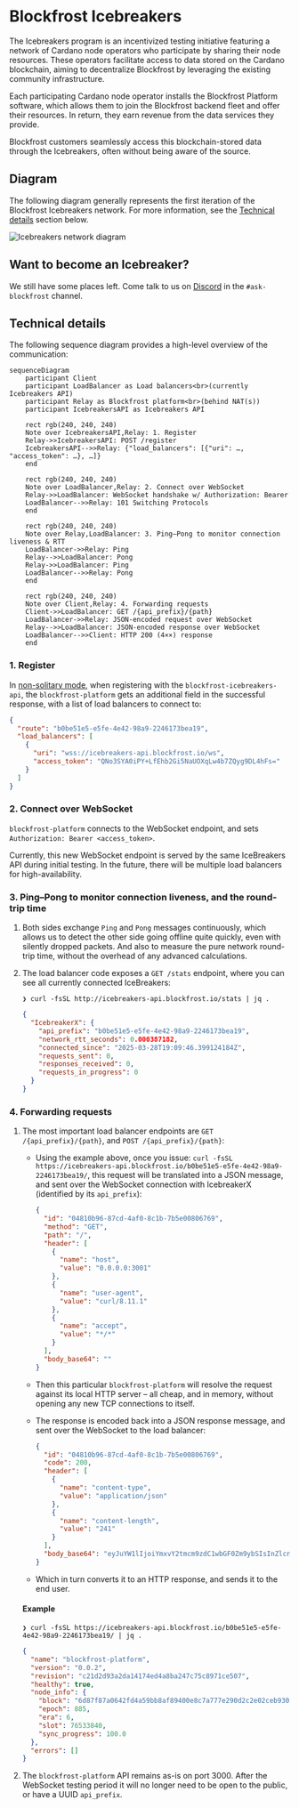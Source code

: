 # Blockfrost Icebreakers

The Icebreakers program is an incentivized testing initiative featuring a network of Cardano node operators who participate by sharing their node resources.
These operators facilitate access to data stored on the Cardano blockchain, aiming to decentralize Blockfrost by leveraging the existing community infrastructure.

Each participating Cardano node operator installs the Blockfrost Platform software, which allows them to join the Blockfrost backend fleet and offer their resources.
In return, they earn revenue from the data services they provide.

Blockfrost customers seamlessly access this blockchain-stored data through the Icebreakers, often without being aware of the source.

## Diagram

The following diagram generally represents the first iteration of the Blockfrost Icebreakers network.
For more information, see the [Technical details](#technical-details) section below.

![Icebreakers network diagram](/icebreakers_network_diagram.png)

## Want to become an Icebreaker?

We still have some places left.
Come talk to us on [Discord](https://discord.com/invite/inputoutput) in the `#ask-blockfrost` channel.

## Technical details

The following sequence diagram provides a high-level overview of the communication:

```mermaid
sequenceDiagram
    participant Client
    participant LoadBalancer as Load balancers<br>(currently Icebreakers API)
    participant Relay as Blockfrost platform<br>(behind NAT(s))
    participant IcebreakersAPI as Icebreakers API

    rect rgb(240, 240, 240)
    Note over IcebreakersAPI,Relay: 1. Register
    Relay->>IcebreakersAPI: POST /register
    IcebreakersAPI-->>Relay: {"load_balancers": [{"uri": …, "access_token": …}, …]}
    end

    rect rgb(240, 240, 240)
    Note over LoadBalancer,Relay: 2. Connect over WebSocket
    Relay->>LoadBalancer: WebSocket handshake w/ Authorization: Bearer
    LoadBalancer-->>Relay: 101 Switching Protocols
    end

    rect rgb(240, 240, 240)
    Note over Relay,LoadBalancer: 3. Ping–Pong to monitor connection liveness & RTT
    LoadBalancer->>Relay: Ping
    Relay-->>LoadBalancer: Pong
    Relay->>LoadBalancer: Ping
    LoadBalancer-->>Relay: Pong
    end

    rect rgb(240, 240, 240)
    Note over Client,Relay: 4. Forwarding requests
    Client->>LoadBalancer: GET /{api_prefix}/{path}
    LoadBalancer->>Relay: JSON-encoded request over WebSocket
    Relay-->>LoadBalancer: JSON-encoded response over WebSocket
    LoadBalancer-->>Client: HTTP 200 (4××) response
    end
```

### 1. Register

In [non-solitary mode](/options), when registering with the `blockfrost-icebreakers-api`, the `blockfrost-platform` gets an additional field in the successful response, with a list of load balancers to connect to:

```json
{
  "route": "b0be51e5-e5fe-4e42-98a9-2246173bea19",
  "load_balancers": [
    {
      "uri": "wss://icebreakers-api.blockfrost.io/ws",
      "access_token": "QNo3SYA0iPY+LfEhb2Gi5NaUOXqLw4b7ZQyg9DL4hFs="
    }
  ]
}
```

### 2. Connect over WebSocket

`blockfrost-platform` connects to the WebSocket endpoint, and sets `Authorization: Bearer <access_token>`.

Currently, this new WebSocket endpoint is served by the same IceBreakers API during initial testing. In the future, there will be multiple load balancers for high-availability.

### 3. Ping–Pong to monitor connection liveness, and the round-trip time

1. Both sides exchange `Ping` and `Pong` messages continuously, which allows us to detect the other side going offline quite quickly, even with silently dropped packets. And also to measure the pure network round-trip time, without the overhead of any advanced calculations.

2. The load balancer code exposes a `GET /stats` endpoint, where you can see all currently connected IceBreakers:

   ```
   ❯ curl -fsSL http://icebreakers-api.blockfrost.io/stats | jq .
   ```

   ```json
   {
     "IcebreakerX": {
       "api_prefix": "b0be51e5-e5fe-4e42-98a9-2246173bea19",
       "network_rtt_seconds": 0.000387182,
       "connected_since": "2025-03-28T19:09:46.399124184Z",
       "requests_sent": 0,
       "responses_received": 0,
       "requests_in_progress": 0
     }
   }
   ```

### 4. Forwarding requests

1. The most important load balancer endpoints are `GET /{api_prefix}/{path}`, and `POST /{api_prefix}/{path}`:

   - Using the example above, once you issue: `curl -fsSL https://icebreakers-api.blockfrost.io/b0be51e5-e5fe-4e42-98a9-2246173bea19/`, this request will be translated into a JSON message, and sent over the WebSocket connection with IcebreakerX (identified by its `api_prefix`):

     ```json
     {
       "id": "04810b96-87cd-4af0-8c1b-7b5e00806769",
       "method": "GET",
       "path": "/",
       "header": [
         {
           "name": "host",
           "value": "0.0.0.0:3001"
         },
         {
           "name": "user-agent",
           "value": "curl/8.11.1"
         },
         {
           "name": "accept",
           "value": "*/*"
         }
       ],
       "body_base64": ""
     }
     ```

   - Then this particular `blockfrost-platform` will resolve the request against its local HTTP server – all cheap, and in memory, without opening any new TCP connections to itself.
   - The response is encoded back into a JSON response message, and sent over the WebSocket to the load balancer:

     ```json
     {
       "id": "04810b96-87cd-4af0-8c1b-7b5e00806769",
       "code": 200,
       "header": [
         {
           "name": "content-type",
           "value": "application/json"
         },
         {
           "name": "content-length",
           "value": "241"
         }
       ],
       "body_base64": "eyJuYW1lIjoiYmxvY2tmcm9zdC1wbGF0Zm9ybSIsInZlcnNpb24iOiIwLjAuMiIsInJldmlzaW9uIjoiZGlydHkiLCJoZWFsdGh5Ijp0cnVlLCJub2RlX2luZm8iOnsiYmxvY2siOiIyNjkzZTk1M2M4NmU0NzZlNGZhMmFhYWY2MDZjZWRjOThhZmU1ZjEwZTFhZDViYTk3NmNmZDkxNzI4NGI4MGJiIiwiZXBvY2giOjg4NSwiZXJhIjo2LCJzbG90Ijo3NjU0MjI5Niwic3luY19wcm9ncmVzcyI6OTkuOTV9LCJlcnJvcnMiOltdfQ=="
     }
     ```

   - Which in turn converts it to an HTTP response, and sends it to the end user.

   #### Example

   ```
   ❯ curl -fsSL https://icebreakers-api.blockfrost.io/b0be51e5-e5fe-4e42-98a9-2246173bea19/ | jq .
   ```

   ```json
   {
     "name": "blockfrost-platform",
     "version": "0.0.2",
     "revision": "c21d2d93a2da14174ed4a8ba247c75c8971ce507",
     "healthy": true,
     "node_info": {
       "block": "6d87f87a0642fd4a59bb8af89400e8c7a777e290d2c2e02ceb93059ac7b4aaba",
       "epoch": 885,
       "era": 6,
       "slot": 76533840,
       "sync_progress": 100.0
     },
     "errors": []
   }
   ```

2. The `blockfrost-platform` API remains as-is on port 3000. After the WebSocket testing period it will no longer need to be open to the public, or have a UUID `api_prefix`.
